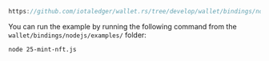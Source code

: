```js reference
https://github.com/iotaledger/wallet.rs/tree/develop/wallet/bindings/nodejs/examples/25-mint-nft.js
```

You can run the example by running the following command from the `wallet/bindings/nodejs/examples/` folder:

```bash
node 25-mint-nft.js
```

